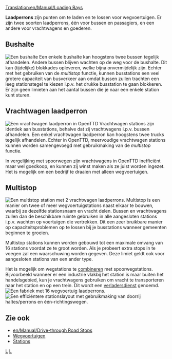 [[Translation:en/Manual/Loading Bays]]
{{nl/Vertaling|en/Manual/Loading Bays|5}}

'''Laadperrons''' zijn punten om te laden en te lossen voor wegvoertuigen. Er zijn twee soorten laadperrons, één voor bussen en passagiers, en een andere voor vrachtwagens en goederen.

==Bushalte==
[[File:en/Archive/Old 32bpp/Busstation.png|right|frame|Een bushalte]]
Een enkele bushalte kan hoogstens twee bussen tegelijk afhandelen. Andere bussen blijven wachten op de weg voor de bushalte. Dit kan (tijdelijke) blokkades opleveren, welke bijna onvermijdelijk zijn. Echter met het gebruiken van de ''multistop'' functie, kunnen busstations een veel grotere capaciteit van busverkeer aan omdat bussen zullen trachten een leeg stationstegel te kiezen i.p.v. het drukke busstation te gaan blokkeren. Er zijn geen limieten aan het aantal bussen die je naar een enkele station kunt sturen.
==Vrachtwagen laadperron==
[[File:en/Manual/Lorrystation.png|right|frame|Een vrachtwagen laadperron in OpenTTD]]
Vrachtwagen stations zijn identiek aan busstations, behalve dat zij vrachtwagens i.p.v. bussen afhandelen. Een enkel vrachtwagen laadperron kan hoogstens twee trucks tegelijk afhandelen. Echter in OpenTTD, meervoudige vrachtwagen stations kunnen worden samengevoegd met gebruikmaking van de ''multistop'' functie.

In vergelijking met spoorwegen zijn vrachtwagens in OpenTTD inefficiënt maar wel goedkoop, en kunnen zij winst maken als ze juist worden ingezet. Het is mogelijk om een bedrijf te draaien met alleen wegvoertuigen.

==Multistop==
[[File:en/Manual/Multistop2ry.png|frame|Een multistop station met 2 vrachtwagen laadperrons.]]
Multistop is een manier om twee of meer wegvoertuigstations naast elkaar te bouwen, waarbij ze dezelfde stationsnaam en vracht delen. Bussen en vrachtwagens zullen dan de beschikbare ruimte gebruiken in alle aangesloten stations i.p.v. wachten op voertuigen die vertrekken. Dit een zeer bruikbare manier op capaciteitsproblemen op te lossen bij je busstations wanneer gemeenten beginnen te groeien.

Multistop stations kunnen worden gebouwd tot een maximale omvang van 16 stations voordat ze te groot worden. Als je probeert extra stops in te voegen zal een waarschuwing worden gegeven. Deze limiet geldt ook voor aangesloten stations van een ander type.

Het is mogelijk om wegstations te [[en/Manual/Stations#combining-stations|combineren]] met spoorwegstations. Bijvoorbeeld wanneer er een industrie vlakbij het station is maar buiten het handelsgebied, kun je vrachtwagens gebruiken om vracht te transporteren naar het station en op een trein. Dit wordt een [[nl/Manual/Verladersdienst|verladersdienst]] genoemd.
[[File:en/Manual/Roadvehicle16stations.png|frame|Een fabriek met 16 wegvoertuig laadperrons.]]
[[File:en/Manual/Roadvehiclerorostation.png|frame|Een efficiëntere stationslayout met gebruikmaking van [[en/Manual/Drive-through Road Stops|doorrij haltes/perrons]] en [[nl/Manual/Wegconstructies#bouwen-van-eenrichtingswegen|één-richtingswegen]].]]

==Zie ook==
*[[en/Manual/Drive-through Road Stops]]
*[[nl/Manual/Wegvoertuigen|Wegvoertuigen]]
*[[nl/Manual/Stations|Stations]]

[[Category:nl/Manual/Spelen|L]]
[[Category:nl/Manual/Constructie|L]]